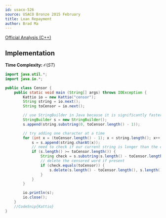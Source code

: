 ```yaml
---
id: usaco-526
source: USACO Bronze 2015 February
title: Loan Repayment
author: Brad Ma
---
```


[Official Analysis (C++)](http://www.usaco.org/current/data/sol_censor_bronze.html)

## Implementation

**Time Complexity:** 
$\mathcal{O}(ST)$

<LanguageSection>

<JavaSection>

```java
import java.util.*;
import java.io.*;

public class Censor {
	public static void main (String[] args) throws IOException {
		Kattio io = new Kattio("censor");
		String string = io.next();
		String toCensor = io.next();

		// use StringBuilder in Java because it is significantly faster
		StringBuilder s = new StringBuilder();
		s.append(string.substring(0, toCensor.length() - 1));

		// try adding one character at a time
		for (int x = (toCensor.length() - 1); x < string.length(); x++) {
			s = s.append(string.charAt(x));
			// need to check if our current string is longer than the censored word
			if (s.length() >= toCensor.length()) {
				String check = s.substring(s.length() - toCensor.length());
				// delete the censored word if present
				if (check.equals(toCensor)) {
					s.delete(s.length() - toCensor.length(), s.length());
				}
			}
		}

		io.println(s);
		io.close();
	}
	//CodeSnip{Kattio}		
}
```

</JavaSection>

</LanguageSection>
